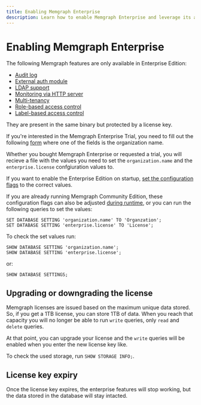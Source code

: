 ```yaml
---
title: Enabling Memgraph Enterprise
description: Learn how to enable Memgraph Enterprise and leverage its advanced capabilities to scale and optimize your graph computing tasks. Find out more in our documentation and pricing pages. 
---
```


#  Enabling Memgraph Enterprise

The following Memgraph features are only available in Enterprise Edition:
- [Audit log](/configuration/audit-log)
- [External auth module](/configuration/auth-module)
- [LDAP support](/configuration/auth-module#ldap)
- [Monitoring via HTTP server](/configuration/monitoring-server#monitoring-via-http-server-enterprise)
- [Multi-tenancy](/configuration/multi-tenancy)
- [Role-based access control](/configuration/security#role-based-access-control-enterprise)
- [Label-based access control](/configuration/security#label-based-access-control-enterprise)

 They are present in the same binary but protected by a license key.

If you're interested in the Memgraph Enterprise Trial, you need to fill out the
following [form](https://memgraph.com/enterprise-trial) where one of the fields
is the organization name.

Whether you bought Memgraph Enterprise or requested a trial, you will recieve a
file with the values you need to set the `organization.name` and the
`enterprise.license` confgiuration values to.

If you want to enable the Enterprise Edition on startup, [set the configuration
flags](/configuration/configuration-settings#change-the-configuration) to the
correct values. 

If you are already running Memgraph Community Edition, these configuration flags
can also be adjusted [during
runtime](/configuration/configuration-settings#during-runtime), or you can run
the following queries to set the values:

```
SET DATABASE SETTING 'organization.name' TO 'Organzation';
SET DATABASE SETTING 'enterprise.license' TO 'License';
```

To check the set values run: 

```opencypheræ
SHOW DATABASE SETTING 'organization.name';
SHOW DATABASE SETTING 'enterprise.license';
```

or:

```opencypher
SHOW DATABASE SETTINGS;
```

## Upgrading or downgrading the license

Memgraph licenses are issued based on the maximum unique data stored. So, if you
get a 1TB license, you can store 1TB of data. When you reach that capacity you
will no longer be able to run `write` queries, only `read` and `delete` queries.

At that point, you can upgrade your license and the `write` queries will be
enabled when you enter the new license key like.

To check the used storage, run `SHOW STORAGE INFO;`.

## License key expiry

Once the license key expires, the enterprise features will stop working, but the
data stored in the database will stay intacted.

